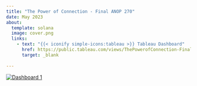 ```yaml
---
title: "The Power of Connection - Final ANOP 270"
date: May 2023
about:
  template: solana
  image: cover.png
  links:
    - text: "{{< iconify simple-icons:tableau >}} Tableau Dashboard"
      href: https://public.tableau.com/views/ThePowerofConnection-FinalClassProject/Dashboard1?:language=en-US&:sid=&:redirect=auth&:display_count=n&:origin=viz_share_link
      target: _blank
    
---
```


```{=html}
<div class='tableauPlaceholder' id='viz1721518481918' style='position: relative'><noscript><a href='#'><img alt='Dashboard 1 ' src='https:&#47;&#47;public.tableau.com&#47;static&#47;images&#47;Th&#47;ThePowerofConnection-FinalClassProject&#47;Dashboard1&#47;1_rss.png' style='border: none' /></a></noscript><object class='tableauViz'  style='display:none;'><param name='host_url' value='https%3A%2F%2Fpublic.tableau.com%2F' /> <param name='embed_code_version' value='3' /> <param name='site_root' value='' /><param name='name' value='ThePowerofConnection-FinalClassProject&#47;Dashboard1' /><param name='tabs' value='no' /><param name='toolbar' value='yes' /><param name='static_image' value='https:&#47;&#47;public.tableau.com&#47;static&#47;images&#47;Th&#47;ThePowerofConnection-FinalClassProject&#47;Dashboard1&#47;1.png' /> <param name='animate_transition' value='yes' /><param name='display_static_image' value='yes' /><param name='display_spinner' value='yes' /><param name='display_overlay' value='yes' /><param name='display_count' value='yes' /><param name='language' value='en-US' /></object></div>                <script type='text/javascript'>                    var divElement = document.getElementById('viz1721518481918');                    var vizElement = divElement.getElementsByTagName('object')[0];                    if ( divElement.offsetWidth > 800 ) { vizElement.style.width='1600px';vizElement.style.height='927px';} else if ( divElement.offsetWidth > 500 ) { vizElement.style.width='1600px';vizElement.style.height='927px';} else { vizElement.style.width='100%';vizElement.style.height='2677px';}                     var scriptElement = document.createElement('script');                    scriptElement.src = 'https://public.tableau.com/javascripts/api/viz_v1.js';                    vizElement.parentNode.insertBefore(scriptElement, vizElement);                </script>


```